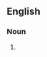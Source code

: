{{also|Life Guards}}

==English==

===Noun===
{{head|en|noun plural form}}

# {{plural of|lifeguard|lang=en}}